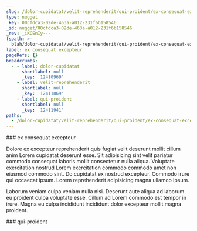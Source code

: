 ```yaml
---
slug: /dolor-cupidatat/velit-reprehenderit/qui-proident/ex-consequat-excepteur
type: nugget
_key: 00cfdca3-02de-463a-a012-231f6b158546
_id: nugget/00cfdca3-02de-463a-a012-231f6b158546
_rev: _iKCEnIy---
fspath: >-
  blah/dolor-cupidatat/velit-reprehenderit/qui-proident/ex-consequat-excepteur.md
label: ex consequat excepteur
pageRefs: {}
breadcrumbs:
  - - label: dolor-cupidatat
      shortlabel: null
      _key: '12410969'
    - label: velit-reprehenderit
      shortlabel: null
      _key: '12411869'
    - label: qui-proident
      shortlabel: null
      _key: '12411941'
paths:
  - /dolor-cupidatat/velit-reprehenderit/qui-proident/ex-consequat-excepteur
---
```


<NuggetArea>
<Nugget slug="/dolor-cupidatat/velit-reprehenderit/qui-proident/ex-consequat-excepteur" type="nugget" _key="00cfdca3-02de-463a-a012-231f6b158546" _id="nugget/00cfdca3-02de-463a-a012-231f6b158546" _rev="_iKCEnIy---" fspath="blah/dolor-cupidatat/velit-reprehenderit/qui-proident/ex-consequat-excepteur.md" label="ex consequat excepteur" paths="/dolor-cupidatat/velit-reprehenderit/qui-proident/ex-consequat-excepteur">
<NuggetBody>
### ex consequat excepteur

Dolore ex excepteur reprehenderit quis fugiat velit deserunt mollit cillum anim Lorem cupidatat deserunt esse. Sit adipisicing sint velit pariatur commodo consequat laboris mollit consectetur nulla aliqua. Voluptate exercitation nostrud Lorem exercitation commodo commodo amet non eiusmod commodo sint. Do cupidatat ex nostrud excepteur. Commodo irure qui occaecat ipsum. Lorem reprehenderit adipisicing magna ullamco ipsum.

Laborum veniam culpa veniam nulla nisi. Deserunt aute aliqua ad laborum eu proident culpa voluptate esse. Cillum ad Lorem commodo est tempor in irure. Magna eu culpa incididunt incididunt dolor excepteur mollit magna proident.

</NuggetBody>
<Breadcrumbs>
<Crumbs>
<Crumb _key="12410969" label="dolor-cupidatat" /><Crumb _key="12411869" label="velit-reprehenderit" /><Crumb _key="12411941" label="qui-proident" />
</Crumbs>
</Breadcrumbs>
</Nugget>

<NuggetsInbound>
</NuggetsInbound>
<NuggetsOutbound>
</NuggetsOutbound>
</NuggetArea>
<PassagesInbound>
<Passage direction="inbound" type="passage" _key="12411941" _id="passage/12411941" _rev="_iKCEnIu--_" label="qui-proident" passage="qui-proident" fspath="blah/dolor-cupidatat/velit-reprehenderit/qui-proident" paths="/dolor-cupidatat/velit-reprehenderit/qui-proident" slug="/dolor-cupidatat/velit-reprehenderit/qui-proident">
<NuggetBody>
### qui-proident

</NuggetBody>
<Breadcrumbs>
<Crumbs>
<Crumb _key="12410969" label="dolor-cupidatat" /><Crumb _key="12411869" label="velit-reprehenderit" />
</Crumbs>
</Breadcrumbs>
</Passage>

</PassagesInbound>
<PassagesOutbound>
</PassagesOutbound>